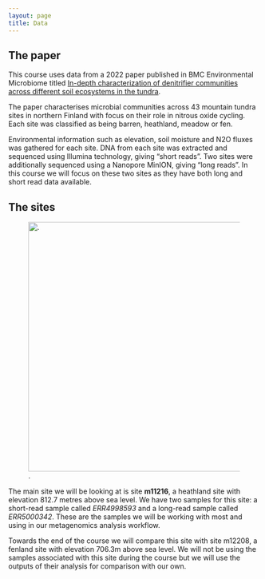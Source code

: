 ```yaml
---
layout: page
title: Data
---
```

## The paper
This course uses data from a 2022 paper published in BMC Environmental Microbiome titled [In-depth characterization of denitrifier communities across different soil ecosystems in the tundra](https://environmentalmicrobiome.biomedcentral.com/articles/10.1186/s40793-022-00424-2).

The paper characterises microbial communities across 43 mountain tundra sites in northern Finland with focus on their role in nitrous oxide cycling. Each site was classified as being barren, heathland, meadow or fen.

Environmental information such as elevation, soil moisture and N2O fluxes was gathered for each site. DNA from each site was extracted and sequenced using Illumina technology, giving "short reads". Two sites were additionally sequenced using a Nanopore MinION, giving "long reads". In this course we will focus on these two sites as they have both long and short read data available.

## The sites
![.](/images/sample_sites_comparison-03.png){width="500" fig-alt="Graphic showing the two sample sites: m11216, a mountainous heathland site, and m12208, a boggy fenland site."}

<!-- OLD <img align="center" width = "500" src="{{ page.root }}/fig/sample_sites_comparison-03.png" alt="Graphic showing the two sample sites: m11216, a mountainous heathland site, and m12208, a boggy fenland site."/> -->

The main site we will be looking at is site **m11216**, a heathland site with elevation 812.7 metres above sea level. We have two samples for this site: a short-read sample called *ERR4998593* and a long-read sample called *ERR5000342*. These are the samples we will be working with most and using in our metagenomics analysis workflow.

Towards the end of the course we will compare this site with site m12208, a fenland site with elevation 706.3m above sea level. We will not be using the samples associated with this site during the course but we will use the outputs of their analysis for comparison with our own.